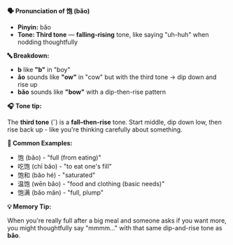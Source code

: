 **🗣️ Pronunciation of 饱 (bǎo)**

- **Pinyin:** bǎo
- **Tone: Third tone** — **falling-rising** tone, like saying "uh-huh" when nodding thoughtfully

**🔤 Breakdown:**

- **b** like **"b"** in "boy"
- **ǎo** sounds like **"ow"** in "cow" but with the third tone → dip down and rise up
- **bǎo** sounds like **"bow"** with a dip-then-rise pattern

**🎧 Tone tip:**

The **third tone** (ˇ) is a **fall–then-rise** tone. Start middle, dip down low, then rise back up -
like you're thinking carefully about something.

**📝 Common Examples:**

- 饱 (bǎo) - "full (from eating)"
- 吃饱 (chī bǎo) - "to eat one's fill"
- 饱和 (bǎo hé) - "saturated"
- 温饱 (wēn bǎo) - "food and clothing (basic needs)"
- 饱满 (bǎo mǎn) - "full, plump"

**💡 Memory Tip:**

When you're really full after a big meal and someone asks if you want more, you might thoughtfully
say "mmmm..." with that same dip-and-rise tone as **bǎo**.
